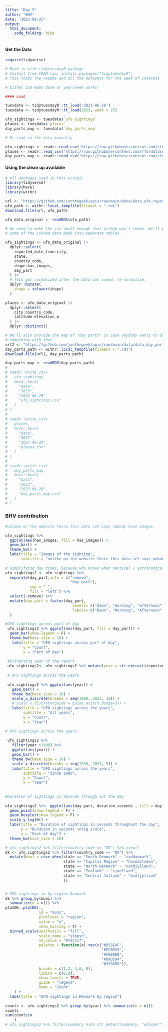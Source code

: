 ```yaml
---
title: "Day 5"
author: "BHV"
date: "2023-08-25"
output: 
  html_document:
    code_folding: hide
---
```


#### Get the Data
```r
require(tidyverse)

# Read in with tidytuesdayR package 
# Install from CRAN via: install.packages("tidytuesdayR")
# This loads the readme and all the datasets for the week of interest

# Either ISO-8601 date or year/week works!

#### Load
```

```r
tuesdata <- tidytuesdayR::tt_load('2023-06-20')
tuesdata <- tidytuesdayR::tt_load(2023, week = 25)

ufo_sightings <- tuesdata$`ufo_sightings`
places <- tuesdata$`places`
day_parts_map <- tuesdata$`day_parts_map`

# Or read in the data manually

ufo_sightings <- readr::read_csv('https://raw.githubusercontent.com/rfordatascience/tidytuesday/master/data/2023/2023-06-20/ufo_sightings.csv')
places <- readr::read_csv('https://raw.githubusercontent.com/rfordatascience/tidytuesday/master/data/2023/2023-06-20/places.csv')
day_parts_map <- readr::read_csv('https://raw.githubusercontent.com/rfordatascience/tidytuesday/master/data/2023/2023-06-20/day_parts_map.csv')


```
#### Using the clean up available
```r
# All packages used in this script:
library(tidyverse)
library(here)
library(withr)

url <- "https://github.com/jonthegeek/apis/raw/main/data/data_ufo_reports_with_day_part.rds"
ufo_path <- withr::local_tempfile(fileext = ".rds")
download.file(url, ufo_path)

ufo_data_original <- readRDS(ufo_path)

# We need to make the csv small enough that github won't choke. We'll pull out
# some of the joined data back into separate tables.

ufo_sightings <- ufo_data_original |> 
  dplyr::select(
    reported_date_time:city,
    state, 
    country_code,
    shape:has_images,
    day_part
  ) |> 
  # This got normalized after the data was saved, re-normalize.
  dplyr::mutate(
    shape = tolower(shape)
  )

places <- ufo_data_original |>
  dplyr::select(
    city:country_code, 
    latitude:elevation_m
  ) |> 
  dplyr::distinct()

# We'll also provide the map of "day parts" in case anybody wants to do
# something with that.
url2 <- "https://github.com/jonthegeek/apis/raw/main/data/data_day_parts_map.rds"
day_parts_path <- withr::local_tempfile(fileext = ".rds")
download.file(url2, day_parts_path)

day_parts_map <- readRDS(day_parts_path)
# 
# readr::write_csv(
#   ufo_sightings,
#   here::here(
#     "data",
#     "2023",
#     "2023-06-20",
#     "ufo_sightings.csv"
#   )
# )
# 
# readr::write_csv(
#   places,
#   here::here(
#     "data",
#     "2023",
#     "2023-06-20",
#     "places.csv"
#   )
# )
# 
# readr::write_csv(
#   day_parts_map,
#   here::here(
#     "data",
#     "2023",
#     "2023-06-20",
#     "day_parts_map.csv"
#   )
# )


```

### BHV contribution
```r
#unlike on the website there this data set says nobody have images.

ufo_sightings %>% 
  ggplot(aes(has_images, fill = has_images)) +
  geom_bar() + 
  theme_bw() +
  labs(title = "Images of the sighting",
       subtitle = "unlike on the website there this data set says nobody have images")
  
# simplifying day times, because who knows what nautical v astronomical v civil dusk/dawn is  
ufo_sightings2 <- ufo_sightings %>% 
  separate(day_part,into = c("remove",
                             "day_part"), 
           sep = " ", 
           fill = "left") %>% 
  select(-remove) %>% 
  mutate(day_part = factor(day_part, 
                              levels= c("dawn", "morning", "afternoon", "dusk", "night"),
                              labels= c("Dawn", "Morning", "Afternoon", "Dusk", "Night"))
  )

#UFO sightings across part of day
 ufo_sightings2 %>% ggplot(aes(day_part, fill = day_part)) +
  geom_bar(show.legend = F) +
  theme_bw(base_size = 16) +
   labs(title = "UFO sightings across part of day",
        y = "Count",
        x = "Part of day")
 
 #Extracting year of the report
 ufo_sightings2<- ufo_sightings2 %>% mutate(year = str_extract(reported_date_time_utc,"^\\d{4}"))
 
 # UFO sightings across the years
 
 ufo_sightings2 %>% ggplot(aes(year)) +
   geom_bar() +
   theme_bw(base_size = 16) +
   scale_x_discrete(breaks = seq(1900, 2023, 10)) +
   # scale_x_discrete(guide = guide_axis(n.dodge=3)) +
   labs(title = "UFO sightings across the years",
        subtitle = "All years",
        y = "Count",
        x = "Year")

# UFO sightings across the years
 
 ufo_sightings2 %>% 
   filter(year >1990) %>% 
   ggplot(aes(year)) +
   geom_bar() +
   theme_bw(base_size = 16) +
   scale_x_discrete(breaks = seq(1990, 2023, 5)) +
   labs(title = "UFO sightings across the years",
        subtitle = "since 1990",
        y = "Count",
        x = "Year")
 
 
#Duration of sightings in seconds through out the day
 
ufo_sightings2 %>%  ggplot(aes(day_part, duration_seconds , fill = day_part)) + 
  geom_point(show.legend = F) + 
  geom_boxplot(show.legend = F) +
  scale_y_log10() +
  labs(title = "Duration of sightings in seconds throughout the day",
       y = "Duration in seconds \nlog scale",
       x = "Part of day") + 
  theme_bw(base_size = 16)

# ufo_sightings2 %>% filter(country_code == "DK") %>% view()
dk <- ufo_sightings2 %>% filter(country_code == "DK") %>% 
  mutate(muni = case_when(state == "South Denmark" ~ "syddanmark",
                          state == "Capital Region" ~ "hovedstaden",
                          state == "North Denmark" ~ "nordjylland",
                          state == "Zealand" ~ "sjaelland",
                          state == "Central Jutland" ~ "midtjylland"
                          ))


# UFO sightings in by region Denmark
dk %>% group_by(muni) %>% 
  summarize(n = n()) %>% 
plotDK::plotDK(., 
               id = "muni",
               plotlevel = "region",
               value = "n",
               show_missing = T) +
  binned_scale(aesthetics = "fill",
               scale_name = "stepsn", 
               na.value = "#c9cccf",
               palette = function(x) rev(c("#D53E4F",
                                           "#FC8D59",
                                           "#FEE08B",
                                           "#99D594",
                                           "#3288BD")),
               breaks = c(1,2, 4,6, 8),
               limits = c(0,8),
               show.limits = TRUE, 
               guide = "legend",
               name = "Count"
    ) +
  labs(title = "UFO sightings in Denmark by region")
 
counts <- ufo_sightings2 %>% group_by(year) %>% summarize(n = n())
counts
sum(counts$n
    )
# ufo_sightings2 %>% filter(summary %in% str_detect(summary, "whisper"))


```

